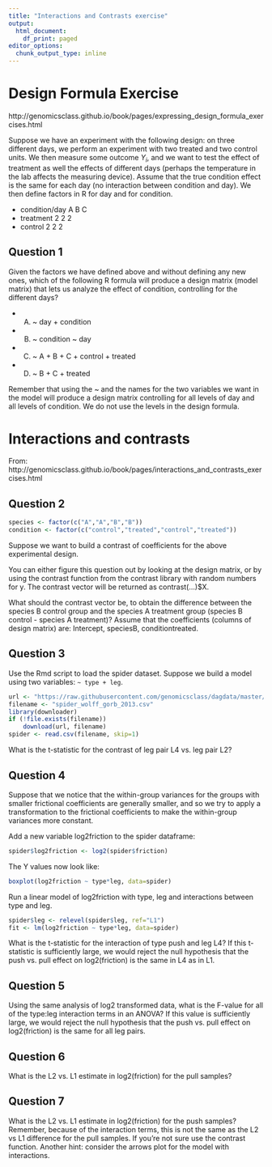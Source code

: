 ```yaml
---
title: "Interactions and Contrasts exercise"
output:
  html_document:
    df_print: paged
editor_options:
  chunk_output_type: inline
---
```



# Design Formula Exercise

http://genomicsclass.github.io/book/pages/expressing_design_formula_exercises.html

Suppose we have an experiment with the following design: on three different days, we perform an experiment with two treated and two control units. We then measure some outcome $Y_i$, and we want to test the effect of treatment as well the effects of different days (perhaps the temperature in the lab affects the measuring device). Assume that the true condition effect is the same for each day (no interaction between condition and day). We then define factors in R for day and for condition.

* condition/day	A	B	C
* treatment	2	2	2
* control	2	2	2

## Question 1

Given the factors we have defined above and without defining any new ones, which of the following R formula will produce a design matrix (model matrix) that lets us analyze the effect of condition, controlling for the different days?

* A) ~ day + condition
* B) ~ condition ~ day
* C) ~ A + B + C + control + treated
* D) ~ B + C + treated

Remember that using the ~ and the names for the two variables we want in the model will produce a design matrix controlling for all levels of day and all levels of condition. We do not use the levels in the design formula.



# Interactions and contrasts

From: http://genomicsclass.github.io/book/pages/interactions_and_contrasts_exercises.html

## Question 2

```r
species <- factor(c("A","A","B","B"))
condition <- factor(c("control","treated","control","treated"))
```

Suppose we want to build a contrast of coefficients for the above experimental design.

You can either figure this question out by looking at the design matrix, or by using the contrast function from the contrast library with random numbers for y. The contrast vector will be returned as contrast(...)$X.

What should the contrast vector be, to obtain the difference between the species B control group and the species A treatment group (species B control - species A treatment)? Assume that the coefficients (columns of design matrix) are: Intercept, speciesB, conditiontreated.

## Question 3

Use the Rmd script to load the spider dataset. Suppose we build a model using two variables: `~ type + leg`.

```r
url <- "https://raw.githubusercontent.com/genomicsclass/dagdata/master/inst/extdata/spider_wolff_gorb_2013.csv"
filename <- "spider_wolff_gorb_2013.csv"
library(downloader)
if (!file.exists(filename))
    download(url, filename)
spider <- read.csv(filename, skip=1)
```
What is the t-statistic for the contrast of leg pair L4 vs. leg pair L2?

## Question 4

Suppose that we notice that the within-group variances for the groups with smaller frictional coefficients are generally smaller, and so we try to apply a transformation to the frictional coefficients to make the within-group variances more constant.

Add a new variable log2friction to the spider dataframe:

```r
spider$log2friction <- log2(spider$friction)
```

The Y values now look like:

```r
boxplot(log2friction ~ type*leg, data=spider)
```

Run a linear model of log2friction with type, leg and interactions between type and leg.

```r
spider$leg <- relevel(spider$leg, ref="L1")
fit <- lm(log2friction ~ type*leg, data=spider)
```


What is the t-statistic for the interaction of type push and leg L4? If this t-statistic is sufficiently large, we would reject the null hypothesis that the push vs. pull effect on log2(friction) is the same in L4 as in L1.


## Question 5

Using the same analysis of log2 transformed data, what is the F-value for all of the type:leg interaction terms in an ANOVA? If this value is sufficiently large, we would reject the null hypothesis that the push vs. pull effect on log2(friction) is the same for all leg pairs.

## Question 6

What is the L2 vs. L1 estimate in log2(friction) for the pull samples?

## Question 7

What is the L2 vs. L1 estimate in log2(friction) for the push samples? Remember, because of the interaction terms, this is not the same as the L2 vs L1 difference for the pull samples. If you’re not sure use the contrast function. Another hint: consider the arrows plot for the model with interactions.

